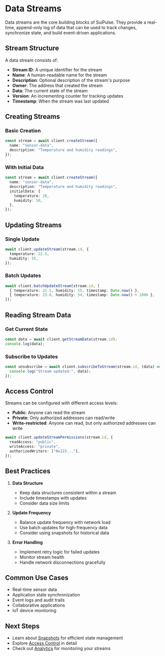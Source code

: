 # Data Streams

Data streams are the core building blocks of SuiPulse. They provide a real-time, append-only log of data that can be used to track changes, synchronize state, and build event-driven applications.

## Stream Structure

A data stream consists of:

- **Stream ID**: A unique identifier for the stream
- **Name**: A human-readable name for the stream
- **Description**: Optional description of the stream's purpose
- **Owner**: The address that created the stream
- **Data**: The current state of the stream
- **Version**: An incrementing counter for tracking updates
- **Timestamp**: When the stream was last updated

## Creating Streams

### Basic Creation

```typescript
const stream = await client.createStream({
  name: "sensor-data",
  description: "Temperature and humidity readings",
});
```

### With Initial Data

```typescript
const stream = await client.createStream({
  name: "sensor-data",
  description: "Temperature and humidity readings",
  initialData: {
    temperature: 20,
    humidity: 50,
  },
});
```

## Updating Streams

### Single Update

```typescript
await client.updateStream(stream.id, {
  temperature: 22.5,
  humidity: 55,
});
```

### Batch Updates

```typescript
await client.batchUpdateStream(stream.id, [
  { temperature: 22.5, humidity: 55, timestamp: Date.now() },
  { temperature: 23.0, humidity: 54, timestamp: Date.now() + 1000 },
]);
```

## Reading Stream Data

### Get Current State

```typescript
const data = await client.getStreamData(stream.id);
console.log(data);
```

### Subscribe to Updates

```typescript
const unsubscribe = await client.subscribeToStream(stream.id, (data) => {
  console.log("Stream updated:", data);
});
```

## Access Control

Streams can be configured with different access levels:

- **Public**: Anyone can read the stream
- **Private**: Only authorized addresses can read/write
- **Write-restricted**: Anyone can read, but only authorized addresses can write

```typescript
await client.updateStreamPermissions(stream.id, {
  readAccess: "public",
  writeAccess: "private",
  authorizedWriters: ["0x123..."],
});
```

## Best Practices

1. **Data Structure**

   - Keep data structures consistent within a stream
   - Include timestamps with updates
   - Consider data size limits

2. **Update Frequency**

   - Balance update frequency with network load
   - Use batch updates for high-frequency data
   - Consider using snapshots for historical data

3. **Error Handling**
   - Implement retry logic for failed updates
   - Monitor stream health
   - Handle network disconnections gracefully

## Common Use Cases

- Real-time sensor data
- Application state synchronization
- Event logs and audit trails
- Collaborative applications
- IoT device monitoring

## Next Steps

- Learn about [Snapshots](/docs/core-concepts/snapshots) for efficient state management
- Explore [Access Control](/docs/core-concepts/access-control) in detail
- Check out [Analytics](/docs/core-concepts/analytics) for monitoring your streams
